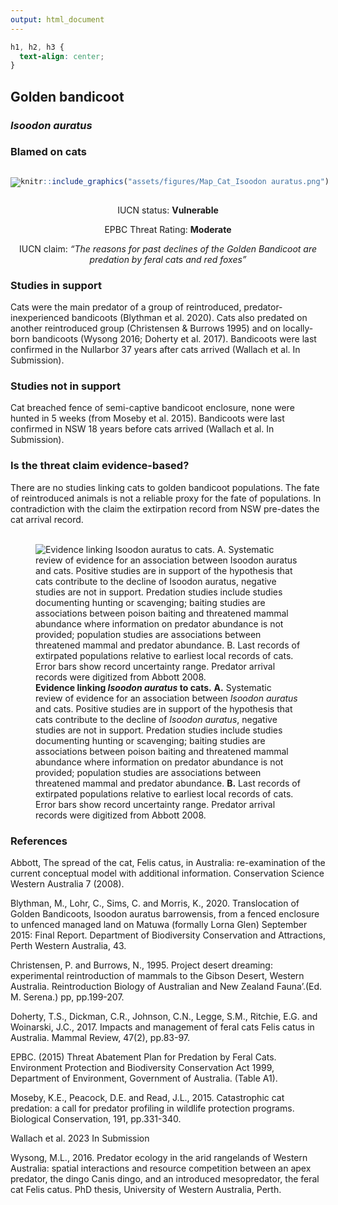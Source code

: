 ```yaml
---
output: html_document
---
```

```css
h1, h2, h3 {
  text-align: center;
}
```

## **Golden bandicoot**
### *Isoodon auratus*
### Blamed on cats

:::: {style="display: flex;"}

[![](assets/photos/Isoodon auratus.png)](https://www.inaturalist.org/photos/6235137?size=original)

::: {}

:::

::: {}
  ```r
  knitr::include_graphics("assets/figures/Map_Cat_Isoodon auratus.png")
  ```
:::

::::
<center>
IUCN status: **Vulnerable**

EPBC Threat Rating: **Moderate**

IUCN claim: *"The reasons for past declines of the Golden Bandicoot are predation by feral cats and red foxes"*

</center>

### Studies in support

Cats were the main predator of a group of reintroduced, predator-inexperienced bandicoots (Blythman et al. 2020). Cats also predated on another reintroduced group (Christensen & Burrows 1995) and on locally-born bandicoots (Wysong 2016; Doherty et al. 2017). Bandicoots were last confirmed in the Nullarbor 37 years after cats arrived (Wallach et al. In Submission).

### Studies not in support

Cat breached fence of semi-captive bandicoot enclosure, none were hunted in 5 weeks (from Moseby et al. 2015). Bandicoots were last confirmed in NSW 18 years before cats arrived (Wallach et al. In Submission).

### Is the threat claim evidence-based?

There are no studies linking cats to golden bandicoot populations. The fate of reintroduced animals is not a reliable proxy for the fate of populations. In contradiction with the claim the extirpation record from NSW pre-dates the cat arrival record.
<br>
<br>

![**Evidence linking *Isoodon auratus* to cats.** **A.** Systematic review of evidence for an association between *Isoodon auratus* and cats. Positive studies are in support of the hypothesis that cats contribute to the decline of *Isoodon auratus*, negative studies are not in support. Predation studies include studies documenting hunting or scavenging; baiting studies are associations between poison baiting and threatened mammal abundance where information on predator abundance is not provided; population studies are associations between threatened mammal and predator abundance. **B.** Last records of extirpated populations relative to earliest local records of cats. Error bars show record uncertainty range. Predator arrival records were digitized from Abbott 2008.](assets/figures/Main_Evidence_Cat_Isoodon auratus.png)

### References

Abbott, The spread of the cat, Felis catus, in Australia: re-examination of the current conceptual model with additional information. Conservation Science Western Australia 7 (2008).

Blythman, M., Lohr, C., Sims, C. and Morris, K., 2020. Translocation of Golden Bandicoots, Isoodon auratus barrowensis, from a fenced enclosure to unfenced managed land on Matuwa (formally Lorna Glen) September 2015: Final Report. Department of Biodiversity Conservation and Attractions, Perth Western Australia, 43.

Christensen, P. and Burrows, N., 1995. Project desert dreaming: experimental reintroduction of mammals to the Gibson Desert, Western Australia. Reintroduction Biology of Australian and New Zealand Fauna’.(Ed. M. Serena.) pp, pp.199-207.

Doherty, T.S., Dickman, C.R., Johnson, C.N., Legge, S.M., Ritchie, E.G. and Woinarski, J.C., 2017. Impacts and management of feral cats Felis catus in Australia. Mammal Review, 47(2), pp.83-97.

EPBC. (2015) Threat Abatement Plan for Predation by Feral Cats. Environment Protection and Biodiversity Conservation Act 1999, Department of Environment, Government of Australia. (Table A1).

Moseby, K.E., Peacock, D.E. and Read, J.L., 2015. Catastrophic cat predation: a call for predator profiling in wildlife protection programs. Biological Conservation, 191, pp.331-340.

Wallach et al. 2023 In Submission

Wysong, M.L., 2016. Predator ecology in the arid rangelands of Western Australia: spatial interactions and resource competition between an apex predator, the dingo Canis dingo, and an introduced mesopredator, the feral cat Felis catus. PhD thesis, University of Western Australia, Perth.

